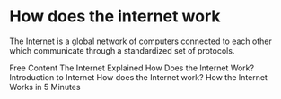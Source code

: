 # How does the internet work

The Internet is a global network of computers connected to each other which communicate through a standardized set of protocols.

<ResourceGroupTitle>Free Content</ResourceGroupTitle>
<BadgeLink colorScheme='yellow' badgeText='Read' href='https://www.vox.com/2014/6/16/18076282/the-internet'>The Internet Explained</BadgeLink>
<BadgeLink colorScheme='yellow' badgeText='Read' href='http://web.stanford.edu/class/msande91si/www-spr04/readings/week1/InternetWhitepaper.htm'>How Does the Internet Work?</BadgeLink>
<BadgeLink badgeText='Watch' href='/blog/what-is-internet'>Introduction to Internet</BadgeLink>
<BadgeLink badgeText='Watch' href='https://www.youtube.com/watch?v=TNQsmPf24go'>How does the Internet work?</BadgeLink>
<BadgeLink badgeText='Watch' href='https://www.youtube.com/watch?v=7_LPdttKXPc'>How the Internet Works in 5 Minutes</BadgeLink>
